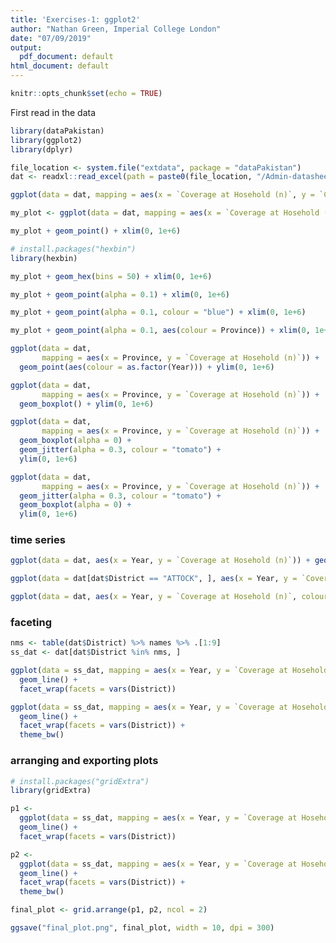 ```yaml
---
title: 'Exercises-1: ggplot2'
author: "Nathan Green, Imperial College London"
date: "07/09/2019"
output:
  pdf_document: default
html_document: default
---
```

  
  ```r
knitr::opts_chunk$set(echo = TRUE)
```


First read in the data

```r
library(dataPakistan)
library(ggplot2)
library(dplyr)

file_location <- system.file("extdata", package = "dataPakistan")
dat <- readxl::read_excel(path = paste0(file_location, "/Admin-datasheet-year2018.xlsx"))
```

```r
ggplot(data = dat, mapping = aes(x = `Coverage at Hosehold (n)`, y = `Coverage at Hosehold (%)`)) + geom_point() + xlim(0, 1e+6)
```

```r
my_plot <- ggplot(data = dat, mapping = aes(x = `Coverage at Hosehold (n)`, y = `Coverage at Hosehold (%)`))
```

```r
my_plot + geom_point() + xlim(0, 1e+6)
```

```r
# install.packages("hexbin")
library(hexbin)

my_plot + geom_hex(bins = 50) + xlim(0, 1e+6)
```

```r
my_plot + geom_point(alpha = 0.1) + xlim(0, 1e+6)
```

```r
my_plot + geom_point(alpha = 0.1, colour = "blue") + xlim(0, 1e+6)
```

```r
my_plot + geom_point(alpha = 0.1, aes(colour = Province)) + xlim(0, 1e+6)
```

```r
ggplot(data = dat,
       mapping = aes(x = Province, y = `Coverage at Hosehold (n)`)) +
  geom_point(aes(colour = as.factor(Year))) + ylim(0, 1e+6)
```

```r
ggplot(data = dat,
       mapping = aes(x = Province, y = `Coverage at Hosehold (n)`)) +
  geom_boxplot() + ylim(0, 1e+6)
```

```r
ggplot(data = dat,
       mapping = aes(x = Province, y = `Coverage at Hosehold (n)`)) +
  geom_boxplot(alpha = 0) +
  geom_jitter(alpha = 0.3, colour = "tomato") +
  ylim(0, 1e+6)
```

```r
ggplot(data = dat,
       mapping = aes(x = Province, y = `Coverage at Hosehold (n)`)) +
  geom_jitter(alpha = 0.3, colour = "tomato") +
  geom_boxplot(alpha = 0) +
  ylim(0, 1e+6)
```

### time series

```r
ggplot(data = dat, aes(x = Year, y = `Coverage at Hosehold (n)`)) + geom_line()
```

```r
ggplot(data = dat[dat$District == "ATTOCK", ], aes(x = Year, y = `Coverage at Hosehold (n)`)) + geom_line()
```

```r
ggplot(data = dat, aes(x = Year, y = `Coverage at Hosehold (n)`, colour = District)) + geom_line() + ylim(0, 1e+6)
```

### faceting

```r
nms <- table(dat$District) %>% names %>% .[1:9]
ss_dat <- dat[dat$District %in% nms, ]

ggplot(data = ss_dat, mapping = aes(x = Year, y = `Coverage at Hosehold (n)`)) +
  geom_line() +
  facet_wrap(facets = vars(District))

ggplot(data = ss_dat, mapping = aes(x = Year, y = `Coverage at Hosehold (n)`)) +
  geom_line() +
  facet_wrap(facets = vars(District)) +
  theme_bw()
```

### arranging and exporting plots

```r
# install.packages("gridExtra")
library(gridExtra)

p1 <-
  ggplot(data = ss_dat, mapping = aes(x = Year, y = `Coverage at Hosehold (n)`)) +
  geom_line() +
  facet_wrap(facets = vars(District))

p2 <-
  ggplot(data = ss_dat, mapping = aes(x = Year, y = `Coverage at Hosehold (n)`)) +
  geom_line() +
  facet_wrap(facets = vars(District)) +
  theme_bw()

final_plot <- grid.arrange(p1, p2, ncol = 2)
```


```r
ggsave("final_plot.png", final_plot, width = 10, dpi = 300)
```